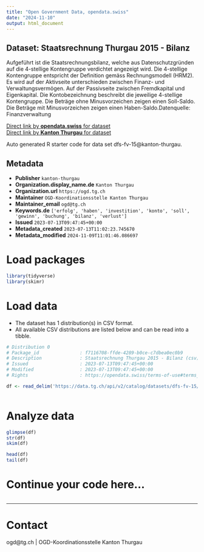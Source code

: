```yaml
---
title: "Open Government Data, opendata.swiss"
date: "2024-11-10"
output: html_document
---
```


## Dataset: Staatsrechnung Thurgau 2015 - Bilanz

Aufgeführt ist die Staatsrechnungsbilanz, welche aus Datenschutzgründen auf die 4-stellige Kontengruppe verdichtet angezeigt wird. Die 4-stellige Kontengruppe entspricht der Definition gemäss Rechnungsmodell (HRM2). Es wird auf der Aktivseite unterschieden zwischen Finanz- und Verwaltungsvermögen. Auf der Passivseite zwischen Fremdkapital und Eigenkapital. Die Kontobezeichnung beschreibt die jeweilige 4-stellige Kontengruppe. Die Beträge ohne Minusvorzeichen zeigen einen Soll-Saldo. Die Beträge mit Minusvorzeichen zeigen einen Haben-Saldo.Datenquelle: Finanzverwaltung

[Direct link by **opendata.swiss** for dataset](https://opendata.swiss/de/dataset/staatsrechnung-thurgau-2015-bilanz)<br>
[Direct link by **Kanton Thurgau** for dataset](https://data.tg.ch/explore/dataset/dfs-fv-15/)

Auto generated R starter code for data set dfs-fv-15@kanton-thurgau.

## Metadata

- **Publisher** `kanton-thurgau`
- **Organization.display_name.de** `Kanton Thurgau`
- **Organization.url** `https://ogd.tg.ch`
- **Maintainer** `OGD-Koordinationsstelle Kanton Thurgau`
- **Maintainer_email** `ogd@tg.ch`
- **Keywords.de** `['erfolg', 'haben', 'investition', 'konto', 'soll', 'gewinn', 'buchung', 'bilanz', 'verlust']`
- **Issued** `2023-07-13T09:47:45+00:00`
- **Metadata_created** `2023-07-13T11:02:23.745670`
- **Metadata_modified** `2024-11-09T11:01:46.086697`


# Load packages

```r

library(tidyverse)
library(skimr)

```

# Load data

-   The dataset has 1 distribution(s) in CSV format.
-   All available CSV distributions are listed below and can be read into a tibble.

```r

# Distribution 0
# Package_id               : f7116708-ffde-4289-b0ce-c7dbea0ec0b9
# Description              : Staatsrechnung Thurgau 2015 - Bilanz (csv)
# Issued                   : 2023-07-13T09:47:45+00:00
# Modified                 : 2023-07-13T09:47:45+00:00
# Rights                   : https://opendata.swiss/terms-of-use#terms_by

df <- read_delim('https://data.tg.ch/api/v2/catalog/datasets/dfs-fv-15/exports/csv?use_labels=true')



```

# Analyze data

```r

glimpse(df)
str(df)
skim(df)

head(df)
tail(df)

```

# Continue your code here...

```r

```

------------------------------------------------------------------------

# Contact

ogd@tg.ch | OGD-Koordinationsstelle Kanton Thurgau
